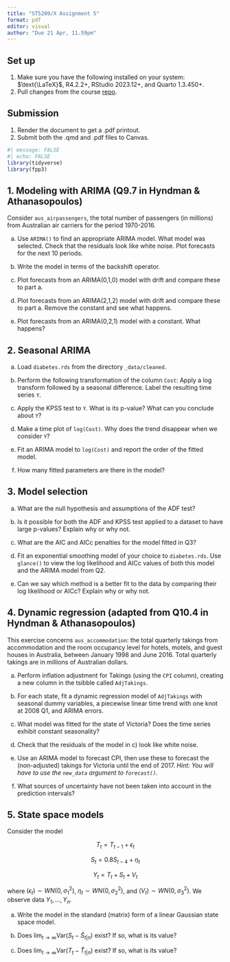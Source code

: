 ```yaml
---
title: "ST5209/X Assignment 5"
format: pdf
editor: visual
author: "Due 21 Apr, 11.59pm"
---
```


## Set up

1.  Make sure you have the following installed on your system: $\text{\LaTeX}$, R4.2.2+, RStudio 2023.12+, and Quarto 1.3.450+.
2.  Pull changes from the course [repo](https://github.com/yanshuotan/st5209-2024).

## Submission

1.  Render the document to get a .pdf printout.
2.  Submit both the .qmd and .pdf files to Canvas.

```r
#| message: FALSE
#| echo: FALSE
library(tidyverse)
library(fpp3)
```

## 1. Modeling with ARIMA (Q9.7 in Hyndman & Athanasopoulos)

Consider `aus_airpassengers`, the total number of passengers (in millions) from Australian air carriers for the period 1970-2016.

a.  Use `ARIMA()` to find an appropriate ARIMA model. What model was selected. Check that the residuals look like white noise. Plot forecasts for the next 10 periods.

b.  Write the model in terms of the backshift operator.

c.  Plot forecasts from an ARIMA(0,1,0) model with drift and compare these to part a.

d.  Plot forecasts from an ARIMA(2,1,2) model with drift and compare these to part a. Remove the constant and see what happens.

e.  Plot forecasts from an ARIMA(0,2,1) model with a constant. What happens?

## 2. Seasonal ARIMA

a.  Load `diabetes.rds` from the directory `_data/cleaned`.

b.  Perform the following transformation of the column `Cost`: Apply a log transform followed by a seasonal difference. Label the resulting time series `Y`.

c.  Apply the KPSS test to `Y`. What is its p-value? What can you conclude about `Y`?

d.  Make a time plot of `log(Cost)`. Why does the trend disappear when we consider `Y`?

e.  Fit an ARIMA model to `log(Cost)` and report the order of the fitted model.

f.  How many fitted parameters are there in the model?

## 3. Model selection

a.  What are the null hypothesis and assumptions of the ADF test?

b.  Is it possible for both the ADF and KPSS test applied to a dataset to have large p-values? Explain why or why not.

c.  What are the AIC and AICc penalties for the model fitted in Q3?

d.  Fit an exponential smoothing model of your choice to `diabetes.rds`. Use `glance()` to view the log likelihood and AICc values of both this model and the ARIMA model from Q2.

e.  Can we say which method is a better fit to the data by comparing their log likelihood or AICc? Explain why or why not.

## 4. Dynamic regression (adapted from Q10.4 in Hyndman & Athanasopoulos)

This exercise concerns `aus_accommodation`: the total quarterly takings from accommodation and the room occupancy level for hotels, motels, and guest houses in Australia, between January 1998 and June 2016. Total quarterly takings are in millions of Australian dollars.

a.  Perform inflation adjustment for Takings (using the `CPI` column), creating a new column in the tsibble called `AdjTakings`.

b.  For each state, fit a dynamic regression model of `AdjTakings` with seasonal dummy variables, a piecewise linear time trend with one knot at 2008 Q1, and ARIMA errors.

c.  What model was fitted for the state of Victoria? Does the time series exhibit constant seasonality?

d.  Check that the residuals of the model in c) look like white noise.

e.  Use an ARIMA model to forecast CPI, then use these to forecast the (non-adjusted) takings for Victoria until the end of 2017. *Hint: You will have to use the `new_data` argument to `forecast()`.*

f.  What sources of uncertainty have not been taken into account in the prediction intervals?

## 5. State space models

Consider the model

$$
T_t = T_{t-1} + \epsilon_t
$$

$$
S_t = 0.8S_{t-4} + \eta_t
$$

$$
Y_t = T_t + S_t + V_t
$$

where $(\epsilon_t) \sim WN(0,\sigma_1^2)$, $\eta_t \sim WN(0,\sigma_2^2)$, and $(V_t) \sim WN(0,\sigma_3^2)$. We observe data $Y_1,\ldots,Y_n$.

a.  Write the model in the standard (matrix) form of a linear Gaussian state space model.

b.  Does $\lim_{t \to \infty}\text{Var}(S_t - \hat S_{t|n})$ exist? If so, what is its value?

c.  Does $\lim_{t \to \infty}\text{Var}(T_t - \hat T_{t|n})$ exist? If so, what is its value?
